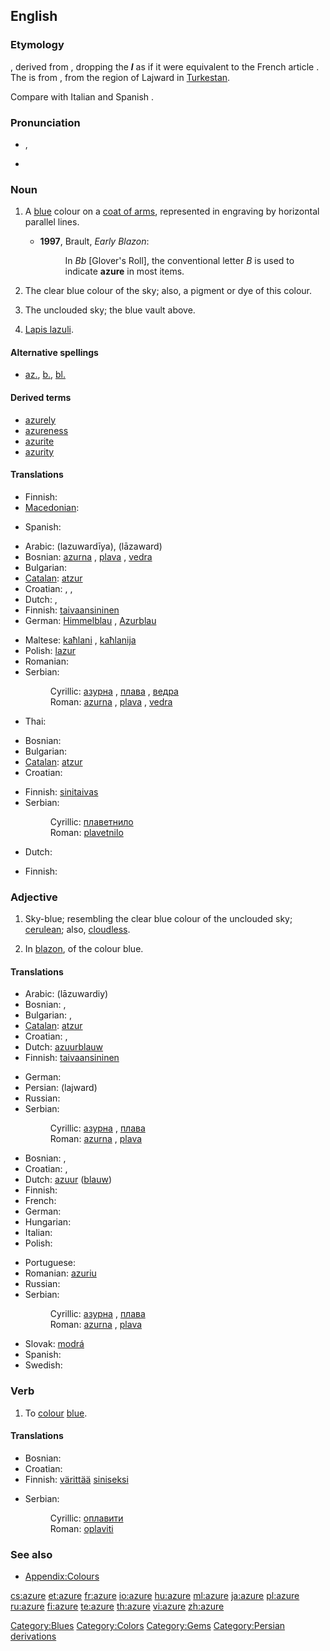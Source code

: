 {{wikipedia}}
==English==

===Etymology===
{{etyl|fro}} {{term|azur|lang=fro}}, derived from {{etyl|ar}} {{term|لازورد|لازوَرْد|tr=lāzaward|sc=Arab|lapis lazuli}}, dropping the '''''l''''' as if it were equivalent to the French article {{term|l'|lang=fr}}. The {{etyl|ar}} is from {{etyl|fa}} {{term|لاجورد|tr=lajward|sc=fa-Arab||azure}}, from the region of Lajward in [[w:Turkestan|Turkestan]].

Compare with Italian {{term|azzurro|lang=it}} and Spanish {{term|azul|lang=es}}.

===Pronunciation===
* {{IPA|/ˈæʒə/}}, {{SAMPA|/"{Z@/}}
* {{IPA|/ˈeɪʒɚ/}}

===Noun===
{{en-noun|-}}

# {{tincture}} A [[blue]] colour on a [[coat of arms]], represented in engraving by horizontal parallel lines.
#* '''1997''', Brault, ''Early Blazon'':
#*: In ''Bb'' [Glover's Roll], the conventional letter ''B'' is used to indicate '''azure''' in most items.
# The clear blue colour of the sky; also, a pigment or dye of this colour.
#: {{colour panel|azure|007FFF}}
# {{poetic}} The unclouded sky; the blue vault above.
# [[lapis lazuli|Lapis lazuli]].

====Alternative spellings====
* {{sense|blue color on a coat of arms}} [[az.]], [[b.]], [[bl.]]

====Derived terms====
* [[azurely]]
* [[azureness]]
* [[azurite]]
* [[azurity]]

====Translations====
{{trans-top|blue colour on a coat of arms}}
* Finnish: {{t+|fi|sininen}}
* [[Macedonian]]: {{t|mk|сина|f|tr=sína}}
{{trans-mid}}
* Spanish: {{t+|es|azur}}
{{trans-bottom}}

{{trans-top|colour of the sky}}
* Arabic: {{Arab|[[لازوردية]]}} (lazuwardīya), {{Arab|[[لازورد]]}} (lāzaward)
* Bosnian: [[azurna#Croatian|azurna]] {{f}}, [[plava#Bosnian|plava]] {{f}}, [[vedra#Bosnian|vedra]] {{f}}
* Bulgarian: {{t|bg|небесносиньо}}
* [[Catalan]]: [[atzur]]
* Croatian: {{t-|hr|azurna|f}}, {{t-|hr|plava|f}}, {{t-|hr|vedra|f}}
* Dutch: {{t+|nl|azuurblauw|n}}, {{t+|nl|hemelsblauw|n}}
* Finnish: [[taivaansininen]]
* German: [[Himmelblau]] {{n}}, [[Azurblau]]
{{trans-mid}}
* Maltese: [[kaħlani]] {{m}}, [[kaħlanija]] {{f}}
* Polish: [[lazur]] {{m}}
* Romanian: {{t+|ro|azur}}
* Serbian:
*: Cyrillic: [[азурна#Serbian|азурна]] {{f}}, [[плава#Serbian|плава]] {{f}}, [[ведра#Serbian|ведра]] {{f}}
*: Roman: [[azurna#Serbian|azurna]] {{f}}, [[plava#Serbian|plava]] {{f}}, [[vedra#Serbian|vedra]] {{f}}
* Thai: {{t+|th|ฟ้า}}
{{trans-bottom}}

{{trans-top|the blue sky}}
* Bosnian: {{t-|bs|plavetnilo|n}}
* Bulgarian: {{t|bg|лазур}}
* [[Catalan]]: [[atzur]]
* Croatian: {{t-|hr|plavetnilo|n}}
{{trans-mid}}
* Finnish: [[sinitaivas]]
* Serbian:
*: Cyrillic: [[плаветнило#Serbian|плаветнило]] {{n}}
*: Roman: [[plavetnilo#Serbian|plavetnilo]] {{n}}
{{trans-bottom}}

{{trans-top|gem}}
* Dutch: {{t-|nl|lapis lazuli|m}}
{{trans-mid}}
* Finnish: {{t-|fi|lapis lazuli}}
{{trans-bottom}}

===Adjective===
{{en-adj|-}}

# {{colour}} Sky-blue; resembling the clear blue colour of the unclouded sky; [[cerulean]]; also, [[cloudless]].
# {{tincture}} In [[blazon]], of the colour blue.

====Translations====
{{trans-top|sky-blue coloured}}
* Arabic: {{Arab|[[لازوردي]]}} (lāzuwardiy)
* Bosnian: {{t-|bs|azurna|f}}, {{t-|bs|plava|f}}
* Bulgarian: {{t-|bg|небесносин}},  {{t|bg|лазурен}}
* [[Catalan]]: [[atzur]]
* Croatian: {{t-|hr|azurna|f}}, {{t-|hr|plava|f}}
* Dutch: [[azuurblauw]]
* Finnish: [[taivaansininen]]
{{trans-mid}}
* German: {{t+|de|azur}}
* Persian: {{fa-Arab|[[لاجورد]]}} (lajward)
* Russian: {{t+|ru|лазурный}}
* Serbian:
*: Cyrillic: [[азурна#Serbian|азурна]] {{f}}, [[плава#Serbian|плава]] {{f}}
*: Roman: [[azurna#Serbian|azurna]] {{f}}, [[plava#Serbian|plava]] {{f}}
{{trans-bottom}}

{{trans-top|heraldry: of blue colour on a coat of arms}}
* Bosnian: {{t-|bs|azurna|f}}, {{t-|bs|plava|f}}
* Croatian: {{t-|hr|azurna|f}}, {{t-|hr|plava|f}}
* Dutch: [[azuur]] ([[blauw]])
* Finnish: {{t+|fi|sininen}}
* French: {{t+|fr|azur}}
* German: {{t+|de|blau}}
* Hungarian: {{t+|hu|kék}}
* Italian: {{t+|it|azzurro}}
* Polish: {{t+|pl|błękitny}}
{{trans-mid}}
* Portuguese: {{t+|pt|azul}}
* Romanian: [[azuriu]]
* Russian: {{t+|ru|голубой}}
* Serbian:
*: Cyrillic: [[азурна#Serbian|азурна]] {{f}}, [[плава#Serbian|плава]] {{f}}
*: Roman: [[azurna#Serbian|azurna]] {{f}}, [[plava#Serbian|plava]] {{f}}
* Slovak: [[modrá]]
* Spanish: {{t+|es|azur}}
* Swedish: {{t+|sv|blått}}
{{trans-bottom}}

===Verb===
{{en-verb|azur|ing}}

# {{transitive}} To [[colour]] [[blue]].

====Translations====
{{trans-top|to colour}}
* Bosnian: {{t-|bs|oplaviti}}
* Croatian: {{t-|hr|oplaviti}}
* Finnish: [[värittää]] [[sininen|siniseksi]]
{{trans-mid}}
* Serbian:
*: Cyrillic: [[оплавити#Serbian|оплавити]]
*: Roman: [[oplaviti#Serbian|oplaviti]]
{{trans-bottom}}

===See also===
* [[Appendix:Colours]]

[[Category:Blues]]
[[Category:Colors]]
[[Category:Gems]]
[[Category:Persian derivations]]

[[cs:azure]]
[[et:azure]]
[[fr:azure]]
[[io:azure]]
[[hu:azure]]
[[ml:azure]]
[[ja:azure]]
[[pl:azure]]
[[ru:azure]]
[[fi:azure]]
[[te:azure]]
[[th:azure]]
[[vi:azure]]
[[zh:azure]]